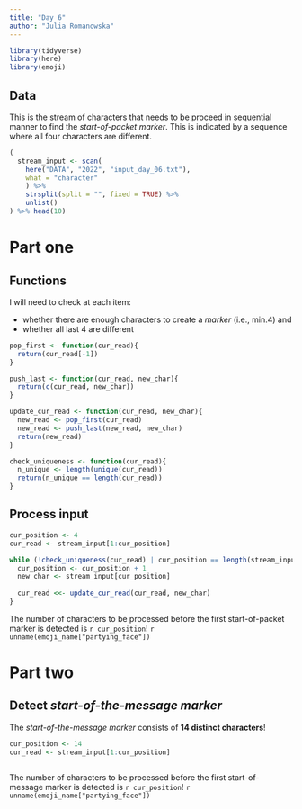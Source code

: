 ```yaml
---
title: "Day 6"
author: "Julia Romanowska"
---
```


```r
library(tidyverse)
library(here)
library(emoji)
```

## Data

This is the stream of characters that needs to be proceed in sequential
manner to find the _start-of-packet marker_. This is indicated by a sequence
where all four characters are different.

```r
(
  stream_input <- scan(
    here("DATA", "2022", "input_day_06.txt"),
    what = "character"
    ) %>%
    strsplit(split = "", fixed = TRUE) %>%
    unlist()
) %>% head(10)
```

# Part one

## Functions

I will need to check at each item:

- whether there are enough characters to create a _marker_ (i.e., min.4) and
- whether all last 4 are different

```r
pop_first <- function(cur_read){
  return(cur_read[-1])
}

push_last <- function(cur_read, new_char){
  return(c(cur_read, new_char))
}

update_cur_read <- function(cur_read, new_char){
  new_read <- pop_first(cur_read)
  new_read <- push_last(new_read, new_char)
  return(new_read)
}

check_uniqueness <- function(cur_read){
  n_unique <- length(unique(cur_read))
  return(n_unique == length(cur_read))
}
```

## Process input

```r
cur_position <- 4
cur_read <- stream_input[1:cur_position]
```

```r
while (!check_uniqueness(cur_read) | cur_position == length(stream_input)) {
  cur_position <- cur_position + 1
  new_char <- stream_input[cur_position]
  
  cur_read <<- update_cur_read(cur_read, new_char)
}
```

::: {.card .border-success .mb-3}
::: {.card-text}
The number of characters to be processed before the first start-of-packet
marker is detected is `r cur_position`! `r unname(emoji_name["partying_face"])`
:::
:::


# Part two

## Detect _start-of-the-message marker_

The _start-of-the-message marker_ consists of **14 distinct characters**!

```r
cur_position <- 14
cur_read <- stream_input[1:cur_position]
```

```r
```

::: {.card .border-success .mb-3}
::: {.card-text}
The number of characters to be processed before the first start-of-message
marker is detected is `r cur_position`! `r unname(emoji_name["partying_face"])`
:::
:::

